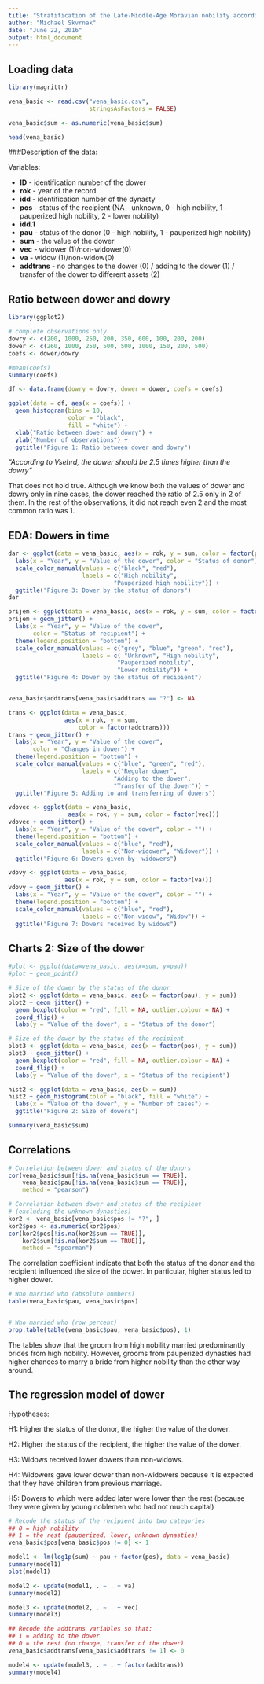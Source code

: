 ```yaml
---
title: "Stratification of the Late-Middle-Age Moravian nobility according to dowry, replication material"
author: "Michael Skvrnak"
date: "June 22, 2016"
output: html_document
---
```


## Loading data
```r
library(magrittr)

vena_basic <- read.csv("vena_basic.csv", 
                       stringsAsFactors = FALSE)

vena_basic$sum <- as.numeric(vena_basic$sum)

head(vena_basic)
```

###Description of the data:

Variables:

* __ID__ - identification number of the dower
* __rok__ - year of the record
* __idd__ - identification number of the dynasty
* __pos__ - status of the recipient (NA - unknown, 0 - high nobility, 
1 - pauperized high nobility, 2 - lower nobility)
* __idd.1__
* __pau__ - status of the donor (0 - high nobility, 
1 - pauperized high nobility)
* __sum__ - the value of the dower
* __vec__ - widower (1)/non-widower(0)
* __va__ - widow (1)/non-widow(0)
* __addtrans__ - no changes to the dower (0) / adding to the dower (1) / transfer of the dower to different assets (2)

## Ratio between dower and dowry
```r
library(ggplot2)

# complete observations only
dowry <- c(200, 1000, 250, 200, 350, 600, 100, 200, 200)
dower <- c(260, 1000, 250, 500, 500, 1000, 150, 200, 500)
coefs <- dower/dowry

#mean(coefs)
summary(coefs)

df <- data.frame(dowry = dowry, dower = dower, coefs = coefs)

ggplot(data = df, aes(x = coefs)) + 
  geom_histogram(bins = 10, 
                 color = "black", 
                 fill = "white") + 
  xlab("Ratio between dower and dowry") + 
  ylab("Number of observations") + 
  ggtitle("Figure 1: Ratio between dower and dowry")


```


*"According to Vsehrd, the dower should be 2.5 times higher than the dowry"*

That does not hold true. Although we know both the values of dower 
and dowry only in nine cases, the dower reached the ratio of 2.5 only 
in 2 of them. In the rest of the observations, it did not reach
even 2 and the most common ratio was 1. 


## EDA: Dowers in time 

```r

dar <- ggplot(data = vena_basic, aes(x = rok, y = sum, color = factor(pau))) + geom_jitter() + 
  labs(x = "Year", y = "Value of the dower", color = "Status of donor") + theme(legend.position = "bottom") + 
  scale_color_manual(values = c("black", "red"), 
                     labels = c("High nobility", 
                              "Pauperized high nobility")) + 
  ggtitle("Figure 3: Dower by the status of donors")
dar

prijem <- ggplot(data = vena_basic, aes(x = rok, y = sum, color = factor(pos)))
prijem + geom_jitter() + 
  labs(x = "Year", y = "Value of the dower", 
       color = "Status of recipient") + 
  theme(legend.position = "bottom") + 
  scale_color_manual(values = c("grey", "blue", "green", "red"), 
                     labels = c( "Unknown", "High nobility", 
                               "Pauperized nobility",
                               "Lower nobility")) + 
  ggtitle("Figure 4: Dower by the status of recipient")


vena_basic$addtrans[vena_basic$addtrans == "?"] <- NA

trans <- ggplot(data = vena_basic, 
                aes(x = rok, y = sum, 
                    color = factor(addtrans)))
trans + geom_jitter() + 
  labs(x = "Year", y = "Value of the dower", 
       color = "Changes in dower") + 
  theme(legend.position = "bottom") + 
  scale_color_manual(values = c("blue", "green", "red"), 
                     labels = c("Regular dower", 
                              "Adding to the dower", 
                              "Transfer of the dower")) + 
  ggtitle("Figure 5: Adding to and transferring of dowers")

vdovec <- ggplot(data = vena_basic, 
                 aes(x = rok, y = sum, color = factor(vec)))
vdovec + geom_jitter() + 
  labs(x = "Year", y = "Value of the dower", color = "") + 
  theme(legend.position = "bottom") + 
  scale_color_manual(values = c("blue", "red"), 
                     labels = c("Non-widower", "Widower")) + 
  ggtitle("Figure 6: Dowers given by  widowers")

vdovy <- ggplot(data = vena_basic, 
                aes(x = rok, y = sum, color = factor(va)))
vdovy + geom_jitter() + 
  labs(x = "Year", y = "Value of the dower", color = "") + 
  theme(legend.position = "bottom") + 
  scale_color_manual(values = c("blue", "red"), 
                     labels = c("Non-widow", "Widow")) + 
  ggtitle("Figure 7: Dowers received by widows")
```


## Charts 2: Size of the dower
```r
#plot <- ggplot(data=vena_basic, aes(x=sum, y=pau))
#plot + geom_point()

# Size of the dower by the status of the donor
plot2 <- ggplot(data = vena_basic, aes(x = factor(pau), y = sum))
plot2 + geom_jitter() + 
  geom_boxplot(color = "red", fill = NA, outlier.colour = NA) + 
  coord_flip() + 
  labs(y = "Value of the dower", x = "Status of the donor") 

# Size of the dower by the status of the recipient
plot3 <- ggplot(data = vena_basic, aes(x = factor(pos), y = sum))
plot3 + geom_jitter() + 
  geom_boxplot(color = "red", fill = NA, outlier.colour = NA) + 
  coord_flip() + 
  labs(y = "Value of the dower", x = "Status of the recipient")

hist2 <- ggplot(data = vena_basic, aes(x = sum))
hist2 + geom_histogram(color = "black", fill = "white") + 
  labs(x = "Value of the dower", y = "Number of cases") + 
  ggtitle("Figure 2: Size of dowers")

summary(vena_basic$sum)
```



## Correlations
```r
# Correlation between dower and status of the donors
cor(vena_basic$sum[!is.na(vena_basic$sum == TRUE)], 
    vena_basic$pau[!is.na(vena_basic$sum == TRUE)], 
    method = "pearson")

# Correlation between dower and status of the recipient 
# (excluding the unknown dynasties)
kor2 <- vena_basic[vena_basic$pos != "?", ]
kor2$pos <- as.numeric(kor2$pos)
cor(kor2$pos[!is.na(kor2$sum == TRUE)], 
    kor2$sum[!is.na(kor2$sum == TRUE)], 
    method = "spearman")

```

The correlation coefficient indicate that both the status of the donor
and the recipient influenced the size of the dower. In particular, 
higher status led to higher dower.



```r
# Who married who (absolute numbers)
table(vena_basic$pau, vena_basic$pos)


# Who married who (row percent)
prop.table(table(vena_basic$pau, vena_basic$pos), 1)

```
The tables show that the groom from high nobility married
predominantly brides from high nobility. However, grooms from
pauperized dynasties had higher chances to marry a bride from
higher nobility than the other way around. 

## The regression model of dower 

Hypotheses:

H1: Higher the status of the donor, the higher the value of the
dower.

H2: Higher the status of the recipient, the higher the value of
the dower.

H3: Widows received lower dowers than non-widows.

H4: Widowers gave lower dower than non-widowers because it is 
expected that they have children from previous marriage.

H5: Dowers to which were added later were lower than the rest
(because they were given by young noblemen who had not much
capital)

```r
# Recode the status of the recipient into two categories
## 0 = high nobility
## 1 = the rest (pauperized, lower, unknown dynasties)
vena_basic$pos[vena_basic$pos != 0] <- 1

model1 <- lm(log1p(sum) ~ pau + factor(pos), data = vena_basic)
summary(model1)
plot(model1)

model2 <- update(model1, . ~ . + va)
summary(model2)

model3 <- update(model2, . ~ . + vec)
summary(model3)

## Recode the addtrans variables so that:
## 1 = adding to the dower
## 0 = the rest (no change, transfer of the dower)
vena_basic$addtrans[vena_basic$addtrans != 1] <- 0

model4 <- update(model3, . ~ . + factor(addtrans))
summary(model4)

```

